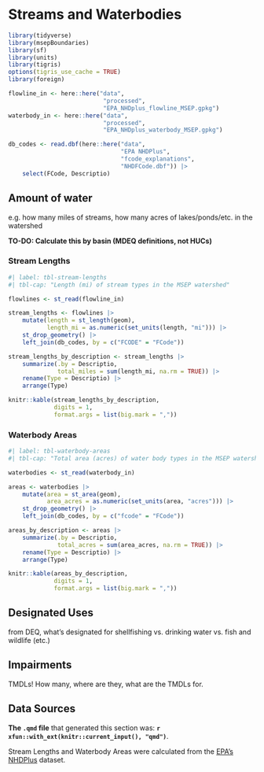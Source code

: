 # Streams and Waterbodies  

```r
library(tidyverse)
library(msepBoundaries)
library(sf)
library(units)
library(tigris)
options(tigris_use_cache = TRUE)
library(foreign)
```

```r
flowline_in <- here::here("data",
                           "processed",
                           "EPA_NHDplus_flowline_MSEP.gpkg")
waterbody_in <- here::here("data", 
                           "processed",
                           "EPA_NHDplus_waterbody_MSEP.gpkg")
```

```r
db_codes <- read.dbf(here::here("data",
                                "EPA NHDPlus",
                                "fcode_explanations",
                                "NHDFCode.dbf")) |> 
    select(FCode, Descriptio)
```



## Amount of water  

e.g. how many miles of streams, how many acres of lakes/ponds/etc. in the watershed 

**TO-DO: Calculate this by basin (MDEQ definitions, not HUCs)**  

### Stream Lengths  

```r
#| label: tbl-stream-lengths
#| tbl-cap: "Length (mi) of stream types in the MSEP watershed"

flowlines <- st_read(flowline_in)

stream_lengths <- flowlines |> 
    mutate(length = st_length(geom),
           length_mi = as.numeric(set_units(length, "mi"))) |> 
    st_drop_geometry() |> 
    left_join(db_codes, by = c("FCODE" = "FCode"))

stream_lengths_by_description <- stream_lengths |> 
    summarize(.by = Descriptio,
              total_miles = sum(length_mi, na.rm = TRUE)) |> 
    rename(Type = Descriptio) |> 
    arrange(Type)

knitr::kable(stream_lengths_by_description,
             digits = 1,
             format.args = list(big.mark = ","))
```



### Waterbody Areas  

```r
#| label: tbl-waterbody-areas
#| tbl-cap: "Total area (acres) of water body types in the MSEP watershed"

waterbodies <- st_read(waterbody_in)

areas <- waterbodies |> 
    mutate(area = st_area(geom),
           area_acres = as.numeric(set_units(area, "acres"))) |> 
    st_drop_geometry() |> 
    left_join(db_codes, by = c("fcode" = "FCode"))

areas_by_description <- areas |> 
    summarize(.by = Descriptio,
              total_acres = sum(area_acres, na.rm = TRUE)) |> 
    rename(Type = Descriptio) |> 
    arrange(Type)

knitr::kable(areas_by_description,
             digits = 1,
             format.args = list(big.mark = ","))
```

## Designated Uses  

from DEQ, what's designated for shellfishing vs. drinking water vs. fish and wildlife (etc.)  

## Impairments  

TMDLs! How many, where are they, what are the TMDLs for.  


## Data Sources  

**The `.qmd` file** that generated this section was: **`r xfun::with_ext(knitr::current_input(), "qmd")`**.  

Stream Lengths and Waterbody Areas were calculated from the [EPA's NHDPlus](https://www.epa.gov/waterdata/nhdplus-national-hydrography-dataset-plus) dataset. 